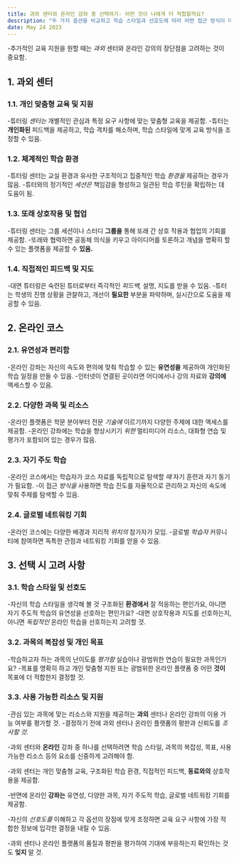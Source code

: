```yaml
---
title: 과외 센터와 온라인 강좌 중 선택하기- 어떤 것이 나에게 더 적합할까요?
description: "두 가지 옵션을 비교하고 학습 스타일과 선호도에 따라 어떤 접근 방식이 더 적합한지 결정하는 데 도움이 되는 지침을 제공합니다."
date: May 24 2023
---
```


-추가적인 교육 지원을 원할 때는 _과외_ 센터와 온라인 강의의 장단점을 고려하는 것이 중요함. 





## 1. 과외 센터
### 1.1. 개인 맞춤형 교육 및 지원

-튜터링 _센터는_ 개별적인 관심과 특정 요구 사항에 맞는 맞춤형 교육을 제공함.
-튜터는 **개인화된** 피드백을 제공하고, 학습 격차를 해소하며, 학습 스타일에 맞게 교육 방식을 조정할 수 있음.
### 1.2. 체계적인 학습 환경

-튜터링 센터는 교실 환경과 유사한 구조적이고 집중적인 학습 _환경을_ 제공하는 경우가 많음.
-튜터와의 정기적인 _세션은_ 책임감을 형성하고 일관된 학습 루틴을 확립하는 데 도움이 됨.
### 1.3. 또래 상호작용 및 협업

-튜터링 센터는 그룹 세션이나 스터디 **그룹을** 통해 또래 간 상호 작용과 협업의 기회를 제공함.
-또래와 협력하면 공동체 의식을 키우고 아이디어를 토론하고 개념을 명확히 할 수 있는 플랫폼을 제공할 수 **있음.**
### 1.4. 직접적인 피드백 및 지도

-대면 튜터링은 숙련된 튜터로부터 즉각적인 _피드백,_ 설명, 지도를 받을 수 있음.
-튜터는 학생의 진행 상황을 관찰하고, 개선이 **필요한** 부분을 파악하며, 실시간으로 도움을 제공할 수 있음.
## 2. 온라인 코스
### 2.1. 유연성과 편리함

-온라인 강좌는 자신의 속도와 편의에 맞춰 학습할 수 있는 **유연성을** 제공하여 개인화된 학습 일정을 만들 수 있음.
-인터넷이 연결된 곳이라면 어디에서나 강의 자료와 **강의에** 액세스할 수 있음.
### 2.2. 다양한 과목 및 리소스

-온라인 플랫폼은 학문 분야부터 전문 _기술에_ 이르기까지 다양한 주제에 대한 액세스를 제공함.
-온라인 강좌에는 학습을 향상시키기 _위한_ 멀티미디어 리소스, 대화형 연습 및 평가가 포함되어 있는 경우가 많음.
### 2.3. 자기 주도 학습

-온라인 코스에서는 학습자가 코스 자료를 독립적으로 탐색할 _때_ 자기 훈련과 자기 동기가 필요함.
-이 접근 _방식을_ 사용하면 학습 진도를 자율적으로 관리하고 자신의 속도에 맞춰 주제를 탐색할 수 있음.
### 2.4. 글로벌 네트워킹 기회

-온라인 코스에는 다양한 배경과 지리적 _위치의_ 참가자가 모임.
-글로벌 _학습자_ 커뮤니티에 참여하면 독특한 관점과 네트워킹 기회를 얻을 수 있음.
## 3. 선택 시 고려 사항
### 3.1. 학습 스타일 및 선호도

-자신의 학습 스타일을 생각해 볼 것 구조화된 **환경에서** 잘 적응하는 편인가요, 아니면 자기 주도적 학습의 유연성을 선호하는 편인가요?
-대면 상호작용과 지도를 선호하는지, 아니면 _독립적인_ 온라인 학습을 선호하는지 고려할 것.
### 3.2. 과목의 복잡성 및 개인 목표

-학습하고자 하는 과목의 난이도를 _평가함_ 실습이나 광범위한 연습이 필요한 과목인가요?
-목표를 명확히 하고 개인 맞춤형 지원 또는 광범위한 온라인 플랫폼 중 어떤 **것이** 목표에 더 적합한지 결정할 것.
### 3.3. 사용 가능한 리소스 및 지원

-관심 있는 과목에 맞는 리소스와 지원을 제공하는 **과외** 센터나 온라인 강좌의 이용 가능 여부를 평가할 것.
-결정하기 전에 과외 센터나 온라인 플랫폼의 평판과 신뢰도를 _조사할 것._


-과외 센터와 **온라인** 강좌 중 하나를 선택하려면 학습 스타일, 과목의 복잡성, 목표, 사용 가능한 리소스 등의 요소를 신중하게 고려해야 함. 



-과외 센터는 개인 맞춤형 교육, 구조화된 학습 환경, 직접적인 피드백, **동료와의** 상호작용을 제공함. 



-반면에 온라인 **강좌는** 유연성, 다양한 과목, 자기 주도적 학습, 글로벌 네트워킹 기회를 제공함. 



-자신의 _선호도를_ 이해하고 각 옵션의 장점에 맞게 조정하면 교육 요구 사항에 가장 적합한 정보에 입각한 결정을 내릴 수 있음. 



-과외 센터나 온라인 플랫폼의 품질과 평판을 평가하여 기대에 부응하는지 확인하는 것도 **잊지** 말 것.